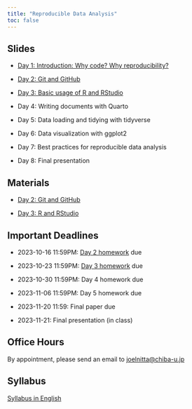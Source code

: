 ```yaml
---
title: "Reproducible Data Analysis"
toc: false
---
```


## Slides

- [Day 1: Introduction: Why code? Why reproducibility?](day1/index.qmd)

- [Day 2: Git and GitHub](day2/index.qmd)

- [Day 3: Basic usage of R and RStudio](day3/index.qmd)

- Day 4: Writing documents with Quarto

<!-- [Day 4: Writing documents with Quarto](day4/index.qmd) -->

- Day 5: Data loading and tidying with tidyverse

<!-- [Day 5: Data loading and tidying with tidyverse](day5/index.qmd) -->

- Day 6: Data visualization with ggplot2

<!-- [Day 6: Data visualization with ggplot2](day6/index.qmd) -->

- Day 7: Best practices for reproducible data analysis

<!-- - [Day 7: Best practices for reproducible data analysis](day7/index.qmd -->

- Day 8: Final presentation

<!-- [Day 8: Final presentation](day8/index.qmd) -->

## Materials

- [Day 2: Git and GitHub](https://github.com/data-analysis-chiba-2023/day02-git/blob/main/day02_intro_to_git.md)

- [Day 3: R and RStudio](https://github.com/data-analysis-chiba-2023/day03-r/blob/main/day03_intro_to_r.md)

## Important Deadlines

- 2023-10-16 11:59PM: [Day 2 homework](https://github.com/data-analysis-chiba-2023/day02-git/blob/main/git_facts.md) due

- 2023-10-23 11:59PM: [Day 3 homework](https://github.com/data-analysis-chiba-2023/day03-r/blob/main/day03_homework.R) due

- 2023-10-30 11:59PM: Day 4 homework due

- 2023-11-06 11:59PM: Day 5 homework due

- 2023-11-20 11:59: Final paper due

- 2023-11-21: Final presentation (in class)

## Office Hours

By appointment, please send an email to <joelnitta@chiba-u.jp>

## Syllabus

[Syllabus in English](https://syllabus.gs.chiba-u.jp/2023/101101101076000/Z011531301/en_US)
